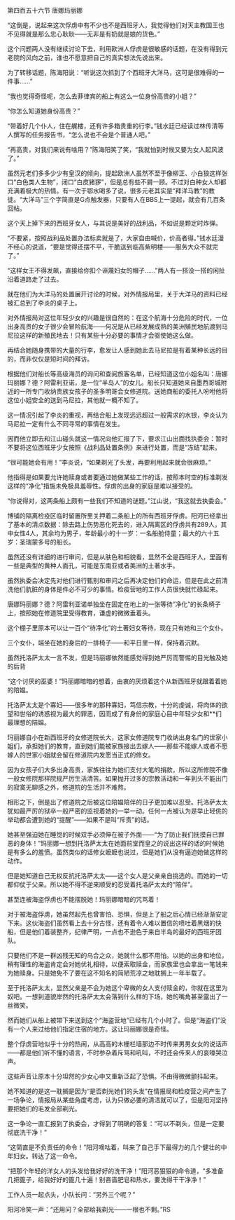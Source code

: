 

第四百五十六节 唐娜玛丽娜

“这倒是，说起来这次俘虏中有不少也不是西班牙人，我觉得他们对天主教国王也不见得就是那么忠心耿耿――无非是有奶就是娘的货色。”

这个问题两人没有继续讨论下去，利用欧洲人俘虏是很敏感的话题，在没有得到元老院的风向之前，谁也不愿意把自己的真实想法先说出来。

为了转移话题，陈海阳说：“听说这次抓到了个西班牙大洋马，这可是很难得的一件事……”

“我也觉得奇怪呢，怎么去菲律宾的船上有这么一位身份高贵的小姐？”

“你怎么知道她身份高贵？”

“带着好几个仆人，住在艉楼，还有许多箱贵重的行李。”钱水廷已经读过林传清等人撰写的任务报告书，“怎么说也不会是个普通人吧。”

“再高贵，对我们来说有啥用？”陈海阳笑了笑，“我就怕到时候又要为女人起风波了。”

虽然元老们多多少少有皇汉的倾向，提起欧洲人虽然不至于像柳正、小白狼这样张口“白色类人生物”，闭口“白皮猪猡”，但是总有些不屑一顾。不过对白种女人却都充满着极大的热情。有一次于鄂水喝多了说，很多元老其实是“拜洋马教”的教徒。“大洋马”三个字简直是G点触发器，只要有人在BBS上一提起，就会有几百条回帖。

这个天上掉下来的西班牙女人，与其说是美好的战利品，不如说是颗定时炸弹。

“不要紧，按照战利品处置办法标卖就是了，大家自由喊价，价高者得。”钱水廷漫不经心的说道，“要是觉得还摆不平，干脆送到临高紫明楼――服务大众不就完了。”

“这样女王不得发飙，直接给你扣个诬蔑妇女的帽子……”两人有一搭没一搭的闲扯沿着道路走了过去。

就在他们为大洋马的处置展开讨论的时候，对外情报局里，关于大洋马的资料已经被汇总到了李炎的桌子上。

对外情报局对这位年轻少女的兴趣是很自然的：在这个航海十分危险的时代，一位出身高贵的女子很少会冒险航海――何况是从已经发展成熟的美洲殖民地航渡到马尼拉这样的新殖民地去！只有某些十分必要的事情才会驱使她这么做。

再结合她随身携带的大量的行李，愈发让人感到她此去马尼拉是有着某种长远的目的，而非仅仅是短时间的拜访。

根据他们对船长等高级海员的询问和查阅旅客名单，已经知道这位小姐名叫：唐娜玛丽娜？德？阿雷利亚诺，是一位“半岛人”的女儿。船长只知道她来自墨西哥城附近的一所专门收纳贵族女孩子的圣多明哥会女修道院。送她商船的委托人吩咐他将这位小姐安全的送到马尼拉，其他就一概不知了。

这一情况引起了李炎的重视，再结合船上发现远远超过一般需求的水银，李炎认为马尼拉一定有什么不同寻常的事情在发生。

因而他立即去和江山碰头就这一情况向他汇报了下，要求江山出面找执委会：暂时不要将这位西班牙少女按照《战利品处置条例》来进行处置，而是“冻结”起来。

“很可能她会有用！”李炎说，“如果剃光了头发，再要利用起来就会很麻烦。”

他指得是如果要允许她赎身或者要通过她做某些工作的话，按照本时空的标准剃发这样的“净化”措施未免极具羞辱性。俘虏的出身的家庭是难以接受的。

“你说得对，这两条船上颇有一些我们不知道的谜题。”江山说，“我这就去执委会。”

博铺的隔离检疫区临时留置所里关押着二条船上的所有西班牙俘虏。阳河已经拿出了基本的清点数据：除去路上伤势恶化死去的，进入隔离区的俘虏共有289人，其中女性4人，其余均为男子，年龄最小的十一岁：一名船舱侍童；最大的六十五岁：圣瑞蒙多号的船长。

虽然还没有详细的进行审问，但是从肤色和相貌看，显然不全是西班牙人，里面有一些是典型的黄种人面孔，可能是东南亚或者美洲的土著水手。

虽然执委会决定先对他们进行甄别和审问之后再决定他们的命运，但是在此之前清洗他们肮脏的身体是件必不可少的事情。检疫营地的工作人员很快就忙碌起来。

唐娜玛丽娜？德？阿雷利亚诺单独坐在固定在地上的一张等待“净化”的长条椅子上，按照她在修道院里受得教育，谦虚的微微垂着头。

这个棚子里原本可以让一百个“待净化”的土著妇女等待，现在只有她和三个女仆。

三个女仆，端坐在她的身后的一排椅子――和平日里一样，保持着沉默。

虽然托洛萨太太一言不发，但是玛丽娜依然能感觉得到她严厉而警惕的目光触及她的后背

“这个讨厌的巫婆！”玛丽娜暗暗的想着，由衷的厌烦着这个从新西班牙就跟着着她的陪媪。

托洛萨太太是个寡妇――很多年的那种寡妇，笃信宗教，十分的虔诚，将肉体的欲望和世俗的诱惑视为最大的罪恶，因而成了有身份的家庭心目中年轻少女和**们最理想的陪媪。

玛丽娜自小在新西班牙的女修道院长大，这家女修道院专门收纳出身名门的世家小姐们，承担她们的教育，直到她们能被家族接出去嫁人――那些不能嫁人或者不愿嫁人的世家小姐就会留在修道院内发愿当正式的修女。

因为女孩子们大多出身高贵，家族往往为她们支付大笔的捐款，所以这所修院不像一般女修院那样院规严厉生活清苦。如果抛开过多的宗教活动和一年到头不能出门的寂寞无聊感之外，修道院的生活并不难熬。

相形之下，倒是出了修道院之后被这位陪媪陪伴的日子更加难以忍受。托洛萨太太犹如最严厉的狱卒一般严密的监视着她的一举一动。任何一点被认为是举止轻佻的举动都会遭到她的“提醒”――如果不是叫“斥责”的话。

她甚至强迫她在睡觉的时候双手必须伸在被子外面――“为了防止我们抚摸自已罪恶的身体！”玛丽娜一想到托洛萨太太在她面前堂而皇之的说出这样的话的时候她是有多么的羞愤。虽然类似的话修女嬷嬷也说过，但是她们从没有逼迫她做这样的动作。

但是她知道自己无权反抗托洛萨太太――这个女人是父亲亲自挑选的。而她的一切都仰仗于父亲。所以她不得不逆来顺受的忍受着托洛萨太太的“陪伴”。

甚至连被海盗俘虏也不能摆脱她！玛丽娜暗暗的咒骂着！

对于被海盗俘虏，她虽然起先也曾害怕、恐惧，但是上了船之后心情已经渐渐安定下来。这伙海盗们虽然看上去十分古怪，还有着令人难以置信的喷吐着黑烟的快船，但是他们着装整齐，纪律严明，一点也不逊色于来自半岛的最好的西班牙团队。

只要他们不是一群凶残无知的乌合之众，她就什么都不用怕。以她的出身和地位，稍有理性的海盗肯定会对她优礼相待，以便索取赎金，而家族里也会拿出一笔钱来为她赎身。只是她免不了要在这不知名的简陋荒凉之地耽搁上一年半载了。

至于托洛萨太太，显然父亲是不会为她这个卑微的女人支付赎金的，你就在这里为奴吧。一想到道貌岸然的托洛萨太太会落到什么样的下场，她的嘴角甚至露出了一丝微笑。

然而她们从船上被带下来送到这个“海盗营地”已经有几个小时了。但是“海盗们”没有一个人来过给他们指定住宿的地方。这让玛丽娜很是奇怪。

整个俘虏营地似乎十分的热闹，从高高的木栅栏墙那边不时传来男男女女的说话声――都是他们听不懂的语言，不时参杂着斥骂和吼叫，不时还会传来人的哀嚎哭泣声。

这些声音让原本十分坦然的少女心中又重新泛起了恐惧。不由得微微颤抖起来。

她不知道的是这一耽搁是因为“是否剃光她们的头发”在情报局和检疫营之间产生了一场争论，情报局从某些角度考虑，认为只做必要的清洁就可以了，但是阳河坚持要把她们的毛发全部剃光。

这一争论一直汇报到了执委会，才得到了明确的答复：“可以不剃头，但是一定要彻底洗干净！”

“这简直是不负责任的命令！”阳河嘀咕着，叫来了自己手下最得力的几个健壮的中年妇女。转达了这一命令。

“把那个年轻的洋女人的头发给我好好的洗干净！”阳河恶狠狠的命令道，“多准备几把篦子，给我好好的篦几十遍！别吝啬肥皂和热水，要洗得干干净净！”

工作人员一起点头，小队长问：“另外三个呢？”

阳河冷笑一声：“还用问？全部给我剃光――一根也不剩。”RS

